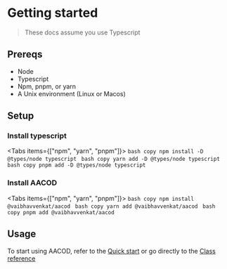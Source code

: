 
# Getting started

> These docs assume you use Typescript

## Prereqs

* Node
* Typescript
* Npm, pnpm, or yarn
* A Unix environment (Linux or Macos)

## Setup

<Steps>

### Install typescript


<Tabs items={["npm", "yarn", "pnpm"]}>
    <Tab>
    ```bash copy
    npm install -D @types/node typescript
    ```
    </Tab>
    <Tab>
    ```bash copy
    yarn add -D @types/node typescript
    ```
    </Tab>
    <Tab>
    ```bash copy
    pnpm add -D @types/node typescript
    ```
    </Tab>
</Tabs>

### Install AACOD

<Tabs items={["npm", "yarn", "pnpm"]}>
    <Tab>
    ```bash copy
    npm install @vaibhavvenkat/aacod
    ```
    </Tab>
    <Tab>
    ```bash copy
    yarn add @vaibhavvenkat/aacod
    ```
    </Tab>
    <Tab>
    ```bash copy
    pnpm add @vaibhavvenkat/aacod
    ```
    </Tab>
</Tabs>

</Steps>

## Usage

To start using AACOD, refer to the [Quick start](/quick-start)
or go directly to the [Class reference](/classes/brew)
